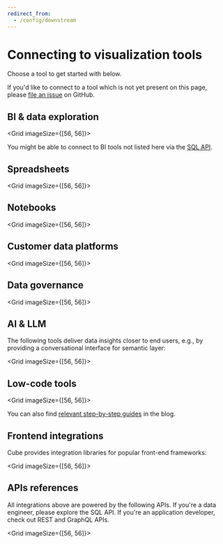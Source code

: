 ```yaml
---
redirect_from:
  - /config/downstream
---
```


# Connecting to visualization tools

Choose a tool to get started with below.

<InfoBox>

If you'd like to connect to a tool which is not yet present on this
page, please [file an issue](https://github.com/cube-js/cube/issues) on GitHub.

</InfoBox>

## BI & data exploration

<Grid imageSize={[56, 56]}>
  <GridItem
    url="visualization-tools/quicksight"
    imageUrl="https://static.cube.dev/icons/quicksight.svg"
    title="Amazon QuickSight"
  />
  <GridItem
    url="visualization-tools/superset"
    imageUrl="https://static.cube.dev/icons/superset.svg"
    title="Apache Superset"
  />
  <GridItem
    url="visualization-tools/explo"
    imageUrl="https://static.cube.dev/icons/explo.svg"
    title="Explo"
  />
  <GridItem
    url="visualization-tools/hashboard"
    imageUrl="https://static.cube.dev/icons/hashboard.svg"
    title="Hashboard"
  />
  <GridItem
    url="visualization-tools/klipfolio"
    imageUrl="https://static.cube.dev/icons/klipfolio-light.svg"
    title="Klipfolio"
  />
  <GridItem
    url="visualization-tools/looker-studio"
    imageUrl="https://static.cube.dev/icons/looker.svg"
    title="Looker Studio"
  />
  <GridItem
    url="visualization-tools/metabase"
    imageUrl="https://static.cube.dev/icons/metabase.svg"
    title="Metabase"
  />
  <GridItem
    url="visualization-tools/powerbi"
    imageUrl="https://static.cube.dev/icons/powerbi.svg"
    title="Microsot Power BI"
  />
  <GridItem
    url="visualization-tools/superset"
    imageUrl="https://static.cube.dev/icons/preset.svg"
    title="Preset"
  />
  <GridItem
    url="visualization-tools/push-ai"
    imageUrl="https://static.cube.dev/icons/push-ai-light.svg"
    title="Push.ai"
  />
  <GridItem
    url="visualization-tools/qlik-sense"
    imageUrl="https://static.cube.dev/icons/qlik-sense.svg"
    title="Qlik Sense"
  />
  <GridItem
    url="visualization-tools/sigma"
    imageUrl="https://static.cube.dev/icons/sigma.svg"
    title="Sigma"
  />
  <GridItem
    url="visualization-tools/steep"
    imageUrl="https://static.cube.dev/icons/steep-light.svg"
    title="Steep"
  />
  <GridItem
    url="visualization-tools/tableau"
    imageUrl="https://static.cube.dev/icons/tableau.svg"
    title="Tableau"
  />
  <GridItem
    url="visualization-tools/thoughtspot"
    imageUrl="https://static.cube.dev/icons/thoughtspot.svg"
    title="ThoughtSpot"
  />
</Grid>

You might be able to connect to BI tools not listed here via the [SQL
API](/product/apis-integrations/sql-api).

## Spreadsheets

<Grid imageSize={[56, 56]}>
  <GridItem
    url="visualization-tools/excel"
    imageUrl="https://static.cube.dev/icons/excel.svg"
    title="Microsoft Excel"
  />
</Grid>

## Notebooks

<Grid imageSize={[56, 56]}>
  <GridItem
    url="visualization-tools/deepnote"
    imageUrl="https://static.cube.dev/icons/deepnote.svg"
    title="Deepnote"
  />
  <GridItem
    url="visualization-tools/hex"
    imageUrl="https://static.cube.dev/icons/hex.svg"
    title="Hex"
  />
  <GridItem
    url="visualization-tools/jupyter"
    imageUrl="https://static.cube.dev/icons/jupyter.svg"
    title="Jupyter"
  />
  <GridItem
    url="visualization-tools/observable"
    imageUrl="https://static.cube.dev/icons/observable.svg"
    title="Observable"
  />
  <GridItem
    url="visualization-tools/streamlit"
    imageUrl="https://static.cube.dev/icons/streamlit.svg"
    title="Streamlit"
  />
</Grid>

## Customer data platforms

<Grid imageSize={[56, 56]}>
  <GridItem
    url="visualization-tools/hightouch"
    imageUrl="https://static.cube.dev/icons/hightouch-dark.svg"
    title="Hightouch"
  />
  <GridItem
    url="visualization-tools/rudderstack"
    imageUrl="https://static.cube.dev/icons/rudderstack.svg"
    title="RudderStack"
  />
</Grid>

## Data governance

<Grid imageSize={[56, 56]}>
  <GridItem
    url="visualization-tools/unity-catalog"
    imageUrl="https://static.cube.dev/icons/databricks.svg"
    title="Databricks Unity Catalog"
  />
</Grid>

## AI & LLM

The following tools deliver data insights closer to end users, e.g., by
providing a conversational interface for semantic layer:

<Grid imageSize={[56, 56]}>
  <GridItem
    url="visualization-tools/langchain"
    imageUrl="https://static.cube.dev/icons/langchain.svg"
    title="LangChain"
  />
</Grid>

## Low-code tools

<Grid imageSize={[56, 56]}>
  <GridItem
    url="visualization-tools/appsmith"
    imageUrl="https://static.cube.dev/icons/appsmith.svg"
    title="Appsmith"
  />
  <GridItem
    url="visualization-tools/bubble"
    imageUrl="https://static.cube.dev/icons/bubble.svg"
    title="Bubble"
  />
  <GridItem
    url="visualization-tools/budibase"
    imageUrl="https://static.cube.dev/icons/budibase.svg"
    title="Budibase"
  />
  <GridItem
    url="visualization-tools/retool"
    imageUrl="https://static.cube.dev/icons/retool.svg"
    title="Retool"
  />
</Grid>

You can also find <a href="https://cube.dev/blog/category/low-code">relevant
step-by-step guides</a> in the blog.

## Frontend integrations

Cube provides integration libraries for popular front-end frameworks:

<Grid imageSize={[56, 56]}>
  <GridItem
    url="/product/apis-integrations/javascript-sdk/angular"
    imageUrl="https://static.cube.dev/icons/angular.svg"
    title="Angular"
  />
  <GridItem
    url="/product/apis-integrations/javascript-sdk/react"
    imageUrl="https://static.cube.dev/icons/react.svg"
    title="React"
  />
  <GridItem
    url="/product/apis-integrations/javascript-sdk/vue"
    imageUrl="https://static.cube.dev/icons/vue.svg"
    title="Vue"
  />
</Grid>

## APIs references

All integrations above are powered by the following APIs. If you're a data
engineer, please explore the SQL API. If you're an application developer, check
out REST and GraphQL APIs.

<Grid imageSize={[56, 56]}>
  <GridItem
    url="/product/apis-integrations/sql-api"
    imageUrl="https://static.cube.dev/icons/sql.svg"
    title="SQL API"
  />
  <GridItem
    url="/product/apis-integrations/rest-api"
    imageUrl="https://static.cube.dev/icons/rest.svg"
    title="REST API"
  />
  <GridItem
    url="/product/apis-integrations/graphql-api"
    imageUrl="https://static.cube.dev/icons/graphql.svg"
    title="GraphQL API"
  />
  <GridItem
    url="/product/apis-integrations/mdx-api"
    imageUrl="https://static.cube.dev/icons/mdx.svg"
    title="MDX API"
  />
  <GridItem
    url="/product/apis-integrations/ai-api"
    imageUrl="https://static.cube.dev/icons/ai.svg"
    title="AI API"
  />
</Grid>
